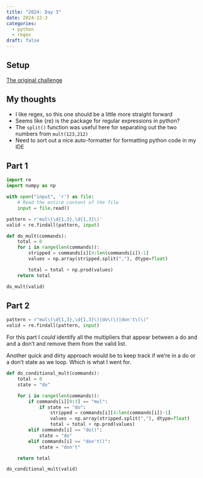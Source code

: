 ```yaml
---
title: "2024: Day 3"
date: 2024-12-3
categories:
  - python
  - regex
draft: false
---
```


## Setup

[The original challenge](https://adventofcode.com/2024/day/3)

## My thoughts

- I like regex, so this one should be a little more straight forward
- Seems like {re} is the package for regular expressions in python?
- The `split()` function was useful here for separating out the two numbers from `mult(123,212)`
- Need to sort out a nice auto-formatter for formatting python code in my IDE

## Part 1

```python
import re
import numpy as np

with open("input", 'r') as file:
    # Read the entire content of the file
    input = file.read()
```

```python
pattern = r'mul\(\d{1,3},\d{1,3}\)'
valid = re.findall(pattern, input)
```

```python
def do_mult(commands):
    total = 0
    for i in range(len(commands)):
        stripped = commands[i][4:len(commands[i])-1]
        values = np.array(stripped.split(","), dtype=float)

        total = total + np.prod(values)
    return total

do_mult(valid)
```

## Part 2

```python
pattern = r"mul\(\d{1,3},\d{1,3}\)|do\(\)|don't\(\)"
valid = re.findall(pattern, input)
```

For this part I _could_ identify all the multipliers that appear between a do and and a don't and remove them from the valid list. 

Another quick and dirty approach would be to keep track if we're in a do or a don't state as we loop. Which is what I went for. 

```python
def do_conditional_mult(commands):
    total = 0
    state = "do"

    for i in range(len(commands)):
        if commands[i][0:3] == "mul":
            if state == "do":
                stripped = commands[i][4:len(commands[i])-1]
                values = np.array(stripped.split(","), dtype=float)
                total = total + np.prod(values)
        elif commands[i] == "do()":
            state = "do"
        elif commands[i] == "don't()":
            state = "don't"

    return total
```

```python
do_conditional_mult(valid)
```